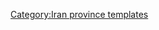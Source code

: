 {{Navbox
|name    = Isfahan Province
|title   = [[File:Flag of Iran.svg|30px]] [[伊斯法罕省]]
|state      = {{{state|autocollapse}}}
|listclass = hlist
|image   =[[Image:Isfahan in Iran.svg|150px]]
|group1  ='''[[首都]]''' 
|list1   =
* [[伊斯法罕]]

|group2  ='''[[县 (伊朗)]] (A-L)'''<br/>和'''[[伊朗城市列表]]'''
|list2   ={{Navbox subgroup
|groupstyle = width:19em;
|liststyle = width:auto;
| group1 ={{tsl|en|Aran va Bidgol County||Aran va Bidgol County}} 
| list1  =
* {{tsl|en|Aran o Bidgol||Aran o Bidgol}}
* {{tsl|en|Abuzeydabad||Abuzeydabad}}
* {{tsl|en|Nushabad||Nushabad}}
* {{tsl|en|Sefidshahr||Sefidshahr}}
| group2 ={{tsl|en|Ardestan County||Ardestan County}}
| list2  =
* {{tsl|en|Ardestan||Ardestan}}
* {{tsl|en|Mahabad, Isfahan||Mahabad}}
* {{tsl|en|Zavareh||Zavareh}}
| group3 ={{tsl|en|Borkhar County||Borkhar County}}
| list3  =
* {{tsl|en|Dowlatabad, Isfahan||Dowlatabad}}
* {{tsl|en|Dastgerd||Dastgerd}}
* {{tsl|en|Habibabad, Isfahan||Habibabad}}
* {{tsl|en|Khvorzuq||Khvorzuq}}
* {{tsl|en|Komeshcheh||Komeshcheh}}
* {{tsl|en|Shadpurabad||Shadpurabad}}
| group4 ={{tsl|en|Buin va Miandasht County||Buin va Miandasht County}}
| list4  =
* {{tsl|en|Buin va Miandasht||Buin va Miandasht}}
* {{tsl|en|Afus||Afus}}
| group5 ={{tsl|en|Chadegan County||Chadegan County}}
| list5  =
* {{tsl|en|Chadegan||Chadegan}}
* {{tsl|en|Rozveh||Rozveh}}
| group6  ={{tsl|en|Dehaqan County||Dehaqan County}} 
| list6   =
* {{tsl|en|Dehaqan||Dehaqan}}
| group7  ={{tsl|en|Falavarjan County||Falavarjan County}} 
| list7   =
* {{tsl|en|Falavarjan||Falavarjan}}
* {{tsl|en|Abrisham||Abrisham}}
* {{tsl|en|Baharan Shahr||Baharan Shahr}}
* {{tsl|en|Imanshahr||Imanshahr}}
* {{tsl|en|Kelishad va Sudarjan||Kelishad va Sudarjan}}
* {{tsl|en|Pir Bakran||Pir Bakran}}
* {{tsl|en|Qahderijan||Qahderijan}}
* {{tsl|en|Zazeran||Zazeran}}
| group8 ={{tsl|en|Fereydan County||Fereydan County}}
| list8  =
* {{tsl|en|Daran, Iran||Daran}}
* {{tsl|en|Damaneh||Damaneh}}
| group9 ={{tsl|en|Fereydunshahr County||Fereydunshahr County}} 
| list9  =
* {{tsl|en|Fereydunshahr||Fereydunshahr}}
* {{tsl|en|Barf Anbar||Barf Anbar}}
| group10 ={{tsl|en|Golpayegan County||Golpayegan County}}
| list10  =
* [[戈勒派耶甘]]
* {{tsl|en|Golshahr||Golshahr}}
* {{tsl|en|Guged||Guged}}
| group11 ={{tsl|en|Isfahan County||Isfahan County}}
| list11  =
* [[伊斯法罕]]
* [[巴哈雷斯坦]]
* {{tsl|en|Ezhiyeh||Ezhiyeh}}
* {{tsl|en|Harand, Iran||Harand}}
* {{tsl|en|Hasanabad, Isfahan||Hasanabad}}
* {{tsl|en|Kuhpayeh||Kuhpayeh}}
* {{tsl|en|Mohammadabad, Isfahan||Mohammadabad}}
* {{tsl|en|Nasrabad, Isfahan||Nasrabad}}
* {{tsl|en|Nikabad||Nikabad}}
* {{tsl|en|Sejzi||Sejzi}}
* {{tsl|en|Tudeshk||Tudeshk}}
* {{tsl|en|Varzaneh||Varzaneh}}
| group12 ={{tsl|en|Kashan County||Kashan County}}
| list12  =
* [[卡尚]]
* {{tsl|en|Barzok||Barzok}}
* {{tsl|en|Jowsheqan va Kamu||Jowsheqan va Kamu}}
* {{tsl|en|Meshkat||Meshkat}}
* {{tsl|en|Neyasar||Neyasar}}
* [[加姆薩爾]]
| group13 ={{tsl|en|Khomeyni Shahr County||Khomeyni Shahr County}}
| list13  =
* [[霍梅尼沙赫爾]]
* {{tsl|en|Dorcheh Piaz||Dorcheh Piaz}}
* {{tsl|en|Kushk, Iran||Kushk}}
| group14 ={{tsl|en|Khur and Biabanak County||Khur and Biabanak County}}
| list14  =
* {{tsl|en|Khur, Isfahan||Khur}}
* {{tsl|en|Jandaq||Jandaq}}
* {{tsl|en|Farrokhi, Isfahan||Farrokhi}}
| group15 ={{tsl|en|Khvansar County||Khvansar County}}
| list15  =
* {{tsl|en|Khvansar||Khvansar}}
| group16 ={{tsl|en|Lenjan County||Lenjan County}} 
| list16  =
* [[扎林沙赫爾]]
* {{tsl|en|Bagh-e Bahadoran||Bagh-e Bahadoran}}
* {{tsl|en|Chamgardan||Chamgardan}}
* {{tsl|en|Charmahin||Charmahin}}
* {{tsl|en|Fuladshahr||Fuladshahr}}
* {{tsl|en|Sedeh Lenjan||Sedeh Lenjan}}
* {{tsl|en|Varnamkhast||Varnamkhast}}
* {{tsl|en|Zayandeh Rud (Town)||Zayandeh Rud}}
}}

|group3  ='''[[县 (伊朗)]] (M-Z)'''<br/>and '''[[伊朗城市列表]]'''
|list3   ={{Navbox subgroup
|groupstyle = width:19em;
|liststyle = width:auto;
| group1 = {{tsl|en|Mobarakeh County||Mobarakeh County}} 
| list1  =
* {{tsl|en|Mobarakeh||Mobarakeh}}
* {{tsl|en|Dizicheh||Dizicheh}}
* {{tsl|en|Karkevand||Karkevand}}
* {{tsl|en|Talkhvoncheh||Talkhvoncheh}}
* {{tsl|en|Zibashahr||Zibashahr}}
| group2 = {{tsl|en|Nain County||Nain County}} 
| list2  =
* [[納因]]
* {{tsl|en|Anarak||Anarak}}
* {{tsl|en|Bafran||Bafran}}
| group3 = {{tsl|en|Najafabad County||Najafabad County}} 
| list3  =
* [[納傑法巴德]]
* {{tsl|en|Alavicheh||Alavicheh}}
* {{tsl|en|Dehaq||Dehaq}}
* {{tsl|en|Goldasht||Goldasht}}
* {{tsl|en|Jowzdan||Jowzdan}}
* {{tsl|en|Kahriz Sang||Kahriz Sang}}
| group4 = {{tsl|en|Natanz County||Natanz County}} 
| list4  =
* [[纳坦兹]]
* {{tsl|en|Badrud||Badrud}}
* {{tsl|en|Khaledabad||Khaledabad}}
| group5 = {{tsl|en|Semirom County||Semirom County}} 
| list5  =
* {{tsl|en|Semirom||Semirom}}
* {{tsl|en|Hana, Iran||Hana}}
* {{tsl|en|Komeh||Komeh}}
* {{tsl|en|Noqol||Noqol}}
* {{tsl|en|Vanak, Isfahan||Vanak}}
| group6 = {{tsl|en|Shahreza County||Shahreza County}}
| list6  =
* [[沙阿禮薩]]
* {{tsl|en|Manzariyeh||Manzariyeh}}
| group7 = {{tsl|en|Shahin Shahr and Meymeh County||Shahin Shahr and Meymeh County}} 
| list7  =
* [[薩因沙赫爾]]
* {{tsl|en|Gaz, Iran||Gaz}}
* {{tsl|en|Meymeh||Meymeh}}
* {{tsl|en|Vazvan||Vazvan}}
| group8 = {{tsl|en|Tiran and Karvan County||Tiran and Karvan County}}
| list8  =
* {{tsl|en|Tiran, Iran||Tiran}}
* {{tsl|en|Asgaran, Iran||Asgaran}}
* {{tsl|en|Rezvanshahr, Isfahan||Rezvanshahr}}
}}

|group4 ='''Landmarks'''<br /> and <br />'''[[旅游]]'''
|list4  = 
* {{tsl|en|Āmeri House||Āmeri House}}
* Semirom waterfall 
* [[阿卜亞內赫]] 
* [[Neyasar fire temple]] 
* {{tsl|en|Fire temple of Isfahan||Atashgah of Isfahan}} 
* Babapir 
* Gogad citadel 
* [[Yazdgerd's palace]]
* [[伊斯法罕大巴扎]] 
* [[卡尚巴扎]] 
* [[菲恩花園]] 
* [[郝久古桥]] 
* {{tsl|en|Tappeh Sialk||Tappeh Sialk}} 
* [[三十三孔桥]] 
* [[阿里卡普宫]] 
* Shahghandab cave 
* Mashhad_Ardehal ceremony 
* Maranjab caravansary 
* [[八重天宫]] 
* [[凡克主教座堂]] 
* {{tsl|en|Chahar Bagh School||Chahar Bagh School}} 
* Qamsar rose water ceremony 
* {{tsl|en|Jameh Mosque of Ashtarjan||Jameh Mosque of Ashtarjan}} 
* [[伊斯法罕聚礼清真寺]] 
* [[伊玛目清真寺]] 
* [[希克斯罗图福拉清真寺]] 
* [[晃塔]] 
* [[伊玛目广场]] 
* {{tsl|en|Narin Qal'eh||Narin ghaleh}} 
* {{tsl|en|Sultan Amir Ahmad Bathhouse||Sultan Amir Ahmad Bathhouse}} 
* [[奥高勃佐尔格清真寺]] 
* [[布鲁杰迪宅邸]] 
* [[塔巴塔巴依宅邸]] 
* {{tsl|en|House of the Āmeri family||House of the Āmeri family}} 
* {{tsl|en|Abbasian House||Abbasian House}} 
* [[夏巴大道]] 
* {{tsl|en|New Julfa||New Julfa}}                                      

|group5 =populated places
|list5  = 
*{{tsl|en|List of cities, towns and villages in Isfahan Province||List of cities, towns and villages in Isfahan Province}}

|below   = 
}}<noinclude>
{{collapsible option}}
[[Category:Iran province templates]]
</noinclude>